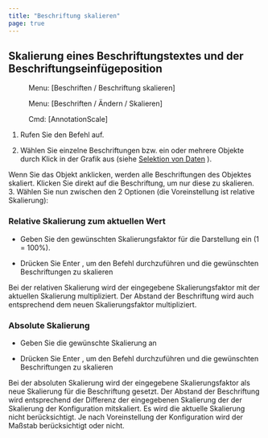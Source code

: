 ```yaml
---
title: "Beschriftung skalieren"
page: true
---
```

## Skalierung eines Beschriftungstextes und der Beschriftungseinf&#252;geposition
<GeoMapper> <Menu> Menu: [Beschriften / Beschriftung skalieren] </Menu> </GeoMapper><GeoDesigner> <Menu> Menu: [Beschriften / Ändern / Skalieren] </Menu> 
 <Menu> Cmd: [AnnotationScale] </Menu> </GeoDesigner>


1. Rufen Sie den Befehl auf.

2. W&#228;hlen Sie einzelne Beschriftungen bzw. ein oder mehrere Objekte durch Klick in der Grafik aus (siehe 
[Selektion von Daten](../grafik/selektionvondaten)
).


<Success>
Wenn Sie das Objekt anklicken, werden alle Beschriftungen des Objektes skaliert. Klicken Sie direkt auf die Beschriftung, um nur diese zu skalieren.

</Success>
3. W&#228;hlen Sie nun zwischen den 2 Optionen (die Voreinstellung ist relative Skalierung):




### Relative Skalierung zum aktuellen Wert

- Geben Sie den gew&#252;nschten Skalierungsfaktor f&#252;r die Darstellung ein (1  = 100%).

- Dr&#252;cken Sie <Border>Enter</Border> , um den Befehl durchzuf&#252;hren und die gew&#252;nschten Beschriftungen zu skalieren



<Success>
Bei der relativen Skalierung wird der eingegebene Skalierungsfaktor mit der aktuellen Skalierung multipliziert. Der Abstand der Beschriftung wird auch entsprechend dem neuen Skalierungsfaktor multipliziert.
</Success>


### Absolute Skalierung

- Geben Sie die gew&#252;nschte Skalierung an

- Dr&#252;cken Sie <Border>Enter</Border> , um den Befehl durchzuf&#252;hren und die gew&#252;nschten Beschriftungen zu skalieren



<Success>
Bei der absoluten Skalierung wird der eingegebene Skalierungsfaktor als neue Skalierung f&#252;r die Beschriftung gesetzt. Der Abstand der Beschriftung wird entsprechend der Differenz der eingegebenen Skalierung der der Skalierung der Konfiguration mitskaliert. Es wird die aktuelle Skalierung nicht ber&#252;cksichtigt.
</Success>

<Success>
Je nach Voreinstellung der Konfiguration wird der Ma&#223;stab ber&#252;cksichtigt oder nicht.
</Success>

